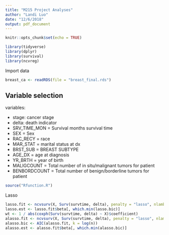 ```yaml
---
title: "M215 Project Analyses"
author: "Landi Luo"
date: "12/6/2018"
output: pdf_document
---
```


```r
knitr::opts_chunk$set(echo = TRUE)
```

```r
library(tidyverse)
library(dplyr)
library(survival)
library(ncvreg)
```

Import data
```r
breast_ca <- readRDS(file = "breast_final.rds")
```


## Variable selection

variables:

- stage: cancer stage
- delta: death indicator
- SRV_TIME_MON = Survival months survival time
- SEX = Sex
- RAC_RECY = race
- MAR_STAT = marital status at dx
- BRST_SUB = BREAST SUBTYPE
- AGE_DX = age at diagnosis
- YR_BRTH = year of birth
- MALIGCOUNT = Total number of in situ/malignant tumors for patient       
- BENBORDCOUNT = Total number of benign/borderline tumors for patient

```r
source("Rfunction.R")
```

Lasso
```r
lasso.fit <- ncvsurv(X, Surv(survtime, delta), penalty = "lasso", nlambda = 25) lasso.bic <- AIC(lasso.fit, k = log(n))
lasso.est <- lasso.fit$beta[, which.min(lasso.bic)]
wt <- 1 / abs(coxph(Surv(survtime, delta) ~ X)$coefficient)
alasso.fit <- ncvsurv(X, Surv(survtime, delta), penalty = "lasso", nlambda = 25, penalty.factor = wt)
alasso.bic <- AIC(alasso.fit, k = log(n))
alasso.est <- alasso.fit$beta[, which.min(alasso.bic)]
```